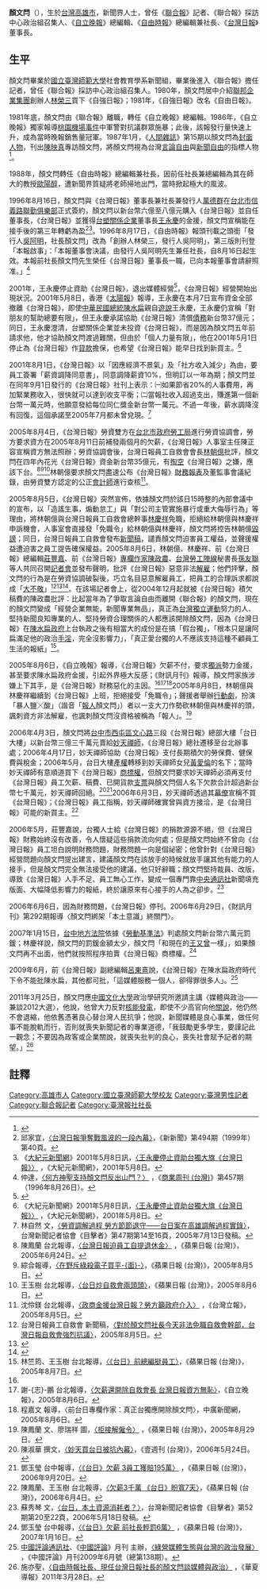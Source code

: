 '''顏文閂'''（{{bd|1945年||||}}），生於[[台灣|台灣]][[高雄市|高雄市]]，新聞界人士，曾任《[[聯合報|聯合報]]》記者、《聯合報》採訪中心政治組召集人、《[[自立晚報|自立晚報]]》總編輯、《[[自由時報|自由時報]]》總編輯兼社長、《[[台灣日報|台灣日報]]》董事長。

==生平==
顏文閂畢業於[[國立臺灣師範大學|國立臺灣師範大學]]社會教育學系新聞組，畢業後進入《聯合報》擔任記者，曾任《聯合報》採訪中心政治組召集人。1980年，顏文閂居中介紹[[聯邦企業集團|聯邦企業集團]]創辦人[[林榮三|林榮三]]買下《自強日報》；1981年，《自強日報》改名《自由日報》。

1981年底，顏文閂由《聯合報》離職，轉任《自立晚報》總編輯。1986年，《自立晚報》獨家報導[[桃園機場事件|桃園機場事件]]中軍警對抗議群眾施暴；此後，該報發行量快速上升，成為當時晚報銷售量冠軍。1987年1月，《[[人間雜誌|人間雜誌]]》第15期以顏文閂為[[封面人物|封面人物]]，刊出[[陳映真|陳映真]]專訪顏文閂，將顏文閂視為台灣[[言論自由|言論自由]]與[[新聞自由|新聞自由]]的指標人物<ref>{{cite news|author1=呂東熹|title=證嚴法師胞弟王端正的一段往事|url=http://newtalk.tw/opinion/view/22510|accessdate=2016-08-09|agency=新頭殼|date=2015-03-07|archive-date=2016-07-13|archive-url=https://web.archive.org/web/20160713135548/http://newtalk.tw/opinion/view/22510|dead-url=no}}</ref>。

1988年，顏文閂轉任《自由時報》總編輯兼社長，因前任社長兼總編輯為其在師大的教授[[歐陽醇|歐陽醇]]，遭新聞界質疑將老師掃地出門，當時掀起極大的風波。

1996年8月16日，顏文閂與《台灣日報》董事長兼社長兼發行人[[萬德群|萬德群]]在[[台北市|台北市]][[信義路|信義路]][[聯勤|聯勤]][[俱樂部|俱樂部]]正式簽約，顏文閂以新台幣六億至八億元購入《台灣日報》並自任董事長，《台灣日報》並獲得[[台塑關係企業|台塑關係企業]]董事長[[王永慶|王永慶]]的金援，顏文閂宣稱能在接手後的第三年轉虧為盈<ref>邱家宜，[http://www.new7.com.tw/journal/weekly/old/494/article040.html 〈台灣日報爭奪戰風波的一段內幕〉]{{dead link|date=十一月 2017 |bot=InternetArchiveBot }}，《新新聞》第494期（1999年）第40頁。</ref><ref>《[[大紀元新聞網|大紀元新聞網]]》2001年5月8日訊，[http://www.dajiyuan.com/b5/1/5/8/n86109.htm 〈王永慶停止資助台獨大旗《台灣日報》〉] {{Wayback|url=http://www.dajiyuan.com/b5/1/5/8/n86109.htm |date=20060613121201 }}，《大紀元新聞網》，2001年5月8日。</ref>。1996年8月17日，《自由時報》報頭刊載之頭銜「發行人[[吳阿明|吳阿明]]，社長顏文閂」改為「創辦人林榮三，發行人吳阿明」，第三版則刊登「本報啟事」：「本報董事會決議，由發行人吳阿明先生兼任社長，自8月16日起生效。本報前社長顏文閂先生榮任《台灣日報》董事長一職，已向本報董事會請辭照准。」<ref>仲達，[http://www.businessweekly.com.tw/KArticle.aspx?id=2361 〈何方神聖支持顏文閂反出山門？〉] {{Wayback|url=http://www.businessweekly.com.tw/KArticle.aspx?id=2361 |date=20160915202755 }}，《[[商業周刊_(台灣)|商業周刊 (台灣)]]》第457期（1996年8月26日）。</ref>

2001年，王永慶停止資助《台灣日報》，退出媒體經營<ref>{{cite news|author1=慜蔚、吳秀樺|title=進軍媒體汽車吞敗仗|url=http://www.appledaily.com.tw/appledaily/article/forum/20081017/31056888/|accessdate=2016-08-08|agency=台灣蘋果日報|date=2008-10-17|archive-date=2016-08-15|archive-url=https://web.archive.org/web/20160815212845/http://www.appledaily.com.tw/appledaily/article/forum/20081017/31056888/|dead-url=no}}</ref>，《台灣日報》經營開始出現狀況。2001年5月8日，香港《[[太陽報_(香港)|太陽報]]》報導，王永慶在本月7日宣布資金全部撤離《台灣日報》，即使[[中華民國總統|中華民國總統]][[陳水扁|陳水扁]]親自[[遊說|遊說]]王永慶，王永慶仍宣稱「對朋友的幫助總要有限」，但王永慶承諾協助《台灣日報》清償[[債務|債務]]新台幣37億元；同日，王永慶澄清，台塑關係企業並未投資《台灣日報》，而是因為顏文閂五年前請求他，他才協助顏文閂渡過難關，但由於「個人力量有限」，他在2001年5月1日停止為《台灣日報》作[[貸款|貸款]]擔保，也希望《台灣日報》能早日找到新買主。<ref>《大紀元新聞網》2001年5月8日訊，[http://www.dajiyuan.com/b5/1/5/8/n86109.htm 〈王永慶停止資助台獨大旗《台灣日報》〉] {{Wayback|url=http://www.dajiyuan.com/b5/1/5/8/n86109.htm |date=20060613121201 }}，《大紀元新聞網》，2001年5月8日。</ref>

2001年8月1日，《台灣日報》以「因應經濟不景氣」及「社方收入減少」為由，要員工簽署「薪資調降同意書」，同意調降薪資10%，但明訂以一年為期；顏文閂並在同年9月1日發行的《台灣日報》社刊上表示：㈠如果節省20%的人事費用，再加緊業務收入，很快就可以達到收支平衡；㈡當報社收入超過支出，賺進第一個新台幣一萬元時，他願意發給每位同仁獎金新台幣一萬元。不過一年後，薪水調降沒有回復，這個承諾至2005年7月都未曾兌現。<ref name="勞資調解過程 勞方節節退守">林自然 文，[http://www.atj.org.tw/watch/newscon1.asp?number=1394 〈勞資調解過程 勞方節節退守——台日案在高雄調解過程實錄〉]{{dead link|date=十一月 2017 |bot=InternetArchiveBot }}，台灣新聞記者協會《目擊者》第47期第14至16頁，2005年7月13日發稿。</ref>

2005年8月4日，《台灣日報》勞資雙方在[[台北市政府勞工局|台北市政府勞工局]]進行勞資協調會，勞方要求資方在2005年8月11日前補發兩個月的欠薪，《台灣日報》人事室主任陳正容宣稱資方無法照辦；勞資協調會後，台灣日報員工自救會會長[[林朝億|林朝億]]批評，顏文閂在四年內花光《台灣日報》資金新台幣35億元，有[[掏空|掏空]]《台灣日報》之嫌，應該下台。<ref>陳鳳蘭 台北報導，[http://tw.nextmedia.com/applenews/article/art_id/1866461/IssueID/20050624 〈台灣日報迫員工自提退休金〉] {{Wayback|url=http://tw.nextmedia.com/applenews/article/art_id/1866461/IssueID/20050624 |date=20091230153025 }}，《蘋果日報 (台灣)》，2005年6月24日。</ref><ref name="tw.nextmedia.com">綜合報導，[http://tw.nextmedia.com/applenews/article/art_id/1954091/IssueID/20050805 〈在野斥綠殺電子買平-{面}-〉]{{Dead link|date=2020年1月 |bot=InternetArchiveBot |fix-attempted=yes }}，《蘋果日報 (台灣)》，2005年8月5日。</ref><ref>王玉樹 台北報導，[http://tw.nextmedia.com/applenews/article/art_id/1957218/IssueID/20050806 〈台日炒自救會兩頭頭〉]{{Dead link|date=2020年1月 |bot=InternetArchiveBot |fix-attempted=yes }}，《蘋果日報 (台灣)》，2005年8月6日。</ref>林朝億要求顏文閂盡速公布《台灣日報》[[財務報表|財務報表]]及董監事會議紀錄，由勞資雙方認定的公正[[會計師|會計師]]進行查核<ref>沈伶鎂 台北報導，[http://www.lihpao.com/?action-viewnews-itemid-87731 〈政商金援台灣日報？勞方籲政府介入〉] {{Wayback|url=http://www.lihpao.com/?action-viewnews-itemid-87731 |date=20190330170755 }}，《台灣立報》，2005年8月5日。</ref>。

2005年8月5日，《台灣日報》突然宣佈，依據顏文閂於該日15時整的內部會議中的宣布，以「造謠生事，煽動怠工」與「對公司主管實施暴行或重大侮辱行為」等理由，將林朝億與台灣日報員工自救會總幹事[[林慶祥|林慶祥]]免職，拒絕給林朝億與林慶祥申訴機會，人事室會直接發「免職令」給林朝億與林慶祥，顏文閂將控告林朝億[[毀謗|毀謗]]；同日，台灣日報員工自救會發布[[新聞稿|新聞稿]]，譴責顏文閂迫害員工權益，並聲援權益遭迫害之員工提告確保權益。2005年8月6日，林朝億、林慶祥、前《台灣日報》總編輯[[莊豐嘉|莊豐嘉]]、前《台灣日報》[[專欄作家|專欄作家]][[陳政農|陳政農]]、[[台灣勞工陣線|台灣勞工陣線]]秘書長[[孫友聯|孫友聯]]等人共同召開[[記者會|記者會]]並發布聲明，批評《台灣日報》惡意非法[[解雇|解雇]]；他們抨擊，顏文閂的行為是在勞資協調破裂後，巧立名目惡意解雇員工，把員工的合理訴求都說成「[[大不敬|大不敬]]」<ref>台灣日報員工自救會 新聞稿，[http://www.atj.org.tw/newscon1.asp?number=1182 〈對於顏文閂社長今天非法免職自救會幹部，台灣日報自救會強烈抗議〉]{{dead link|date=十一月 2017 |bot=InternetArchiveBot }}，2005年8月5日。</ref><ref>{{Cite web|url=http://news.tvbs.com.tw/old-news.html?nid=432561|author=陳心怡、李國正|language=zh-tw|title=台灣日報危機 欠員工3.5月薪水|publisher=[[TVBS|TVBS]]新聞|date=2005-08-05|accessdate=2016-02-28|archive-date=2016-03-04|archive-url=https://web.archive.org/web/20160304105003/http://news.tvbs.com.tw/old-news.html?nid=432561|dead-url=no}}</ref><ref>{{Cite web|url=|author=程嘉文|language=zh-tw|title=台日自救會員工遭開除 怒控顏文閂|publisher=[[中廣新聞網|中廣新聞網]]|date=2005-08-06|accessdate=2016-02-28}}</ref>。在該場記者會上，從2004年12月起就被《台灣日報》積欠稿費的陳政農批評：比起當年為了爭取言論自由而離開《聯合報》的顏文閂，現在的顏文閂變成「經營企業無能，新聞專業無品」，真正為[[台灣獨立運動|台灣獨立運動]]努力的人、堅持新聞良知專業的人、堅持勞資合理關係的人都應該開除顏文閂，因為《台灣日報》在[[陳水扁政府|陳水扁政府]]上台執政之後有相當大的成份是在搞「假台獨」，「根本只是讓阿扁滿足他的政治[[手淫|手淫]]，完全沒影響力」，「真正愛台獨的人不應該支持這種不顧員工生活的報紙」<ref name="《台日》前總編挺員工">林竺筠、王玉樹 台北報導，[http://tw.nextmedia.com/applenews/article/art_id/1960233/IssueID/20050807 〈《台日》前總編挺員工〉]{{Dead link|date=2020年1月 |bot=InternetArchiveBot |fix-attempted=yes }}，《蘋果日報 (台灣)》，2005年8月7日。</ref>。

2005年8月6日，《自立晚報》報導，《台灣日報》欠薪不付，要求[[獨派|獨派]]勢力金援，甚至要求陳水扁政府金援，引起外界極大反感；《財訊月刊》報導，顏文閂家族涉嫌上下其手，是《台灣日報》財務惡化的主因。<ref name="《台日》前總編挺員工" /><ref>謝-{志}-鵬 台北報導，[http://www.idn.com.tw/article/news_content.php?catid=1&catsid=2&catdid=0&artid=20050806andy001 〈欠薪還開除自救會長 台灣日報資方無恥〉]{{dead link|date=十一月 2017 |bot=InternetArchiveBot }}，《自立晚報》，2005年8月6日。</ref><ref>程嘉文 報導，〈前台日專欄作家：真正台獨應開除顏文閂〉，中廣新聞網，2005年8月6日。</ref>2005年8月8日，林朝億與林慶祥繼續到《台灣日報》上班，拒絕接受「免職令」；聲援者舉辦[[行動劇|行動劇]]，扮演「暴人鹽╳酸」（諧音「[[傳媒工作者|報人]]顏文閂」）者以一支大刀作勢砍林朝億與林慶祥的頭，諷刺資方非法解雇，也諷刺顏文閂沒資格被稱為「報人」。<ref>陳鳳蘭 文、廖瑞祥 圖，[http://www.appledaily.com.tw/appledaily/article/headline/20050809/1965000 〈拒接解僱令〉] {{Wayback|url=http://www.appledaily.com.tw/appledaily/article/headline/20050809/1965000 |date=20160913112705 }}，《蘋果日報 (台灣)》，2005年8月29日。</ref>

2006年4月3日，顏文閂將[[台中市|台中市]][[西屯區|西屯區]][[文心路|文心路]]三段《台灣日報》總部大樓「台日大樓」以新台幣三億三千萬元賣給[[妙天禪師|妙天禪師]]，《台灣日報》總社遷移至台北辦事處；2006年4月17日，妙天禪師協助《台灣日報》支付長期積欠的勞保費、健保費與稅金；2006年5月，台日大樓[[產權|產權]]轉移到妙天禪師女兒[[黃愛倫|黃愛倫]]的名下；當時妙天禪師有意順道買下《台灣日報》[[商標權|商標權]]，但顏文閂要求妙天禪師必須再支付《台灣日報》員工欠薪、稿費、已開貨款[[支票|支票]]與顏文閂個人名下欠款合計超過新台幣七千萬元，妙天禪師回絕。<ref>陳淑華 撰文，[http://www.atj.org.tw/newscon1.asp?page=next1946 〈妙天買台日被坑內幕〉]{{dead link|date=十一月 2017 |bot=InternetArchiveBot }}，《壹週刊 (台灣)》，2006年5月24日。</ref><ref name="〈《台日》欠薪 3員工獲賠195萬〉">鄧玉瑩 台中報導，[http://tw.nextmedia.com/applenews/article/art_id/2901159/IssueID/20060920 〈《台日》欠薪 3員工獲賠195萬〉] {{Wayback|url=http://tw.nextmedia.com/applenews/article/art_id/2901159/IssueID/20060920 |date=20100623140223 }}，《蘋果日報 (台灣)》，2006年9月20日。</ref>2006年6月3日，妙天禪師透過其[[幕僚|幕僚]]宣稱不買《台灣日報》；《台灣日報》員工指稱，妙天禪師確實曾與資方接洽，是《台灣日報》可能的新買主。<ref>陳鳳蘭、王玉樹 台北報導，[http://tw.nextmedia.com/applenews/article/art_id/2654882/IssueID/20060604 〈欠薪3千萬 《台日》盼寬7天〉]{{Dead link|date=2019年12月 |bot=InternetArchiveBot |fix-attempted=yes }}，《蘋果日報 (台灣)》，2006年6月4日。</ref>

2006年5月，莊豐嘉說，台獨人士給《台灣日報》的捐款源源不絕，但《台灣日報》財務始終沒有改善，令人懷疑這些捐款流向何處；但是顏文閂始終不曾向《台灣日報》員工坦白說明財務問題，財務問題一向是個祕密；他曾針對《台灣日報》經營問題向顏文閂提出建言，建議顏文閂在該放手的時候就放手讓其他有能力的人接手，但是顏文閂完全無法接受他的建議，他只好辭職；顏文閂堅持裁員、改版，導致《台灣日報》人手不足、員工無心工作，變成一個專門靠[[中央通訊社|中央通訊社]]新聞填充版面、大幅降低影響力的報紙，終於讓原來有心接手的人為之卻步。<ref>蘇秀琴 文，[http://www.atj.org.tw/watch/newscon1.asp?number=1548 〈台日，本土資源消耗者？〉]{{dead link|date=十一月 2017 |bot=InternetArchiveBot }}，台灣新聞記者協會《目擊者》第52期第20至22頁，2006年5月18日發稿。</ref>

2006年6月6日，因為財務問題，《台灣日報》停刊。2006年6月29日，《財訊月刊》第292期報導〈顏文閂綁架「本土意識」終關門〉。

2007年1月15日，[[台中地方法院|台中地方法院]]依據《[[勞動基準法_(中華民國)|勞動基準法]]》判處顏文閂新台幣六萬元罰鍰；林慶祥說，顏文閂的罰鍰金額太少，顏文閂「和現在的[[王又曾|王又曾]]一樣」，如果顏文閂再不出面，他們就按照程序拍賣《台灣日報》商標權。<ref>鄧玉瑩 台中報導，[http://tw.nextmedia.com/applenews/article/art_id/3184419/IssueID/20070116 〈《台日》欠薪 前社長輕罰6萬〉] {{Wayback|url=http://tw.nextmedia.com/applenews/article/art_id/3184419/IssueID/20070116 |date=20110913114336 }}，《蘋果日報 (台灣)》，2007年1月16日。</ref>

2009年6月，前《台灣日報》副總編輯[[呂東熹|呂東熹]]說，《台灣日報》在陳水扁政府時代下令不能批陳水扁，其他都可批，「這媒體服務一個人，卻得罪很多人」。<ref>[[中國評論通訊社|中國評論通訊社]]、《[[中國評論|中國評論]]》月刊 主辦，[http://mag.chinareviewnews.com/crn-webapp/zpykpub/docDetail.jsp?docid=33828 〈綠營媒體生態與台灣的政治發展〉] {{Wayback|url=http://mag.chinareviewnews.com/crn-webapp/zpykpub/docDetail.jsp?docid=33828 |date=20200325230122 }}，《中國評論》月刊2009年6月號（總第138期）。</ref>

2011年3月25日，顏文閂應[[中國文化大學|中國文化大學]]政治學研究所邀請主講〈媒體與政治——兼談2012大選〉，他說，他曾大力反對[[核能發電|核能發電]]，即使不少高官向他[[關說|關說]]，他仍然不會退縮，他依舊憑著良心替台灣人民抗爭；他說，新聞媒體是良心事業，做任何事不能脫軌而行，否則就喪失新聞記者的專業道德，「我鼓勵更多學生，要謹記此一觀念；不要因為政客或企業關說，就喪失批判的良心，喪失社會賦予記者的期望。」<ref>施亦聖，[http://epaper.pccu.edu.tw/newsDetail.asp?NewsNo=12550 〈自由時報社長、現任台灣日報社長的顏文閂談媒體與政治〉] {{Wayback|url=http://epaper.pccu.edu.tw/newsDetail.asp?NewsNo=12550 |date=20200415180652 }}，《華夏導報》2011年3月28日。</ref>

==註釋==
{{reflist|2}}

[[Category:高雄市人|Category:高雄市人]]
[[Category:國立臺灣師範大學校友|Category:國立臺灣師範大學校友]]
[[Category:臺灣男性記者|Category:臺灣男性記者]]
[[Category:聯合報記者|Category:聯合報記者]]
[[Category:臺灣報社社長|Category:臺灣報社社長]]